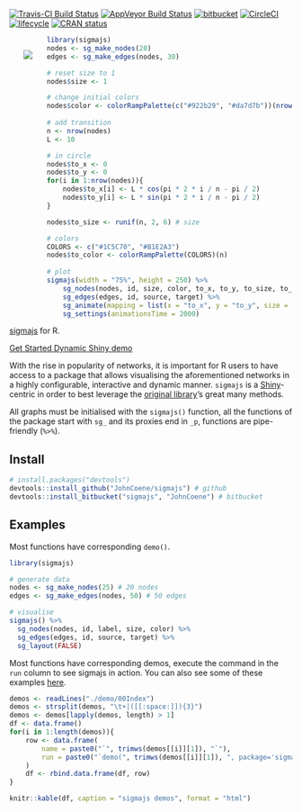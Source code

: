[![Travis-CI Build Status](https://travis-ci.org/JohnCoene/sigmajs.svg?branch=master)](https://travis-ci.org/JohnCoene/sigmajs) [![AppVeyor Build Status](https://ci.appveyor.com/api/projects/status/github/JohnCoene/sigmajs?branch=master&svg=true)](https://ci.appveyor.com/project/JohnCoene/sigmajs)  [![bitbucket](https://img.shields.io/bitbucket/pipelines/JohnCoene/sigmajs.svg)](https://bitbucket.org/JohnCoene/sigmajs) [![CircleCI](https://img.shields.io/circleci/project/github/JohnCoene/sigmajs.svg)](https://github.com/JohnCoene/sigmajs) [![lifecycle](https://img.shields.io/badge/lifecycle-stable-brightgreen.svg)](https://www.tidyverse.org/lifecycle/#stable) [![CRAN status](https://www.r-pkg.org/badges/version/sigmajs)](https://cran.r-project.org/package=sigmajs) 

<img src="man/figures/logo.png" align="left" style="max-height:250px;margin:5%;"/>

```r
library(sigmajs)
nodes <- sg_make_nodes(20)
edges <- sg_make_edges(nodes, 30)

# reset size to 1
nodes$size <- 1

# change initial colors
nodes$color <- colorRampPalette(c("#922b29", "#da7d7b"))(nrow(nodes))
 
# add transition
n <- nrow(nodes)
L <- 10

# in circle
nodes$to_x <- 0
nodes$to_y <- 0
for(i in 1:nrow(nodes)){
	nodes$to_x[i] <- L * cos(pi * 2 * i / n - pi / 2)
	nodes$to_y[i] <- L * sin(pi * 2 * i / n - pi / 2)
}

nodes$to_size <- runif(n, 2, 6) # size

# colors
COLORS <- c("#1C5C70", "#B1E2A3")
nodes$to_color <- colorRampPalette(COLORS)(n)
 
# plot
sigmajs(width = "75%", height = 250) %>%
	sg_nodes(nodes, id, size, color, to_x, to_y, to_size, to_color) %>%
	sg_edges(edges, id, source, target) %>% 
	sg_animate(mapping = list(x = "to_x", y = "to_y", size = "to_size", color = "to_color")) %>%
	sg_settings(animationsTime = 2000)
```

[sigmajs](http://sigmajs.org/) for R.

<a class="btn btn-primary" href="articles/get_started.html">
  <i class="fa fa-rocket"></i>
  Get Started
</a>
<a class="btn btn-default" href="articles/dynamic.html" target="_blank">
  <i class="fa fa-spinner fa-pulse fa-fw"></i>
  Dynamic
</a>
<a class="btn btn-success" href="http://shiny.john-coene.com/sigmajs/" target="_blank">
  <i class="fa fa-desktop"></i>
  Shiny demo
</a>

With the rise in popularity of networks, it is important for R users to have access to a package that allows visualising the aforementioned networks in a highly configurable, interactive and dynamic manner.
`sigmajs` is a [Shiny](https://shiny.rstudio.com/)-centric in order to best leverage the [original library](http://sigmajs.org/)'s great many methods.

All graphs must be initialised with the `sigmajs()` function, all the functions of the package start with `sg_` and its proxies end in `_p`, functions are pipe-friendly (`%>%`).

## Install

```r
# install.packages("devtools")
devtools::install_github("JohnCoene/sigmajs") # github
devtools::install_bitbucket("sigmajs", "JohnCoene") # bitbucket
```

## Examples

Most functions have corresponding `demo()`.

```r
library(sigmajs)

# generate data
nodes <- sg_make_nodes(25) # 20 nodes
edges <- sg_make_edges(nodes, 50) # 50 edges

# visualise
sigmajs() %>%
  sg_nodes(nodes, id, label, size, color) %>%
  sg_edges(edges, id, source, target) %>%
  sg_layout(FALSE)
```

Most functions have corresponding demos, execute the command in the `run` column to see sigmajs in action. You can also see some of these examples [here](http://shiny.john-coene.com/sigmajs/).

```r
demos <- readLines("./demo/00Index")
demos <- strsplit(demos, "\t+|([[:space:]]){3}")
demos <- demos[lapply(demos, length) > 1]
df <- data.frame()
for(i in 1:length(demos)){
	row <- data.frame(
		name = paste0("`", trimws(demos[[i]][1]), "`"), 
		run = paste0("`demo(", trimws(demos[[i]][1]), ", package='sigmajs')`")
	)
	df <- rbind.data.frame(df, row)
}

knitr::kable(df, caption = "sigmajs demos", format = "html")
```
